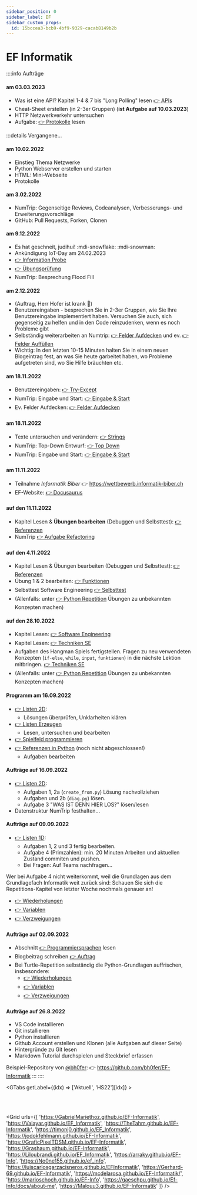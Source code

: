 ```yaml
---
sidebar_position: 0
sidebar_label: EF
sidebar_custom_props:
  id: 15bccea3-bcb9-4bf9-9329-cacab8149b2b
---
```



# EF Informatik

::::info Aufträge

#### am 03.03.2023
- Was ist eine API? Kapitel 1-4 & 7 bis "Long Polling" lesen [👉 APIs](/24ef/Netzwerke/Protokolle/apis)
- Cheat-Sheet erstellen (in 2-3er Gruppen) (**ist Aufgabe auf 10.03.2023**)
- HTTP Netzwerkverkehr untersuchen
- Aufgabe: [👉 Protokolle](/24ef/Netzwerke/Protokolle) lesen

:::details Vergangene...

#### am 10.02.2022
- Einstieg Thema Netzwerke
- Python Webserver erstellen und starten
- HTML: Mini-Webseite
- Protokolle

#### am 3.02.2022
- NumTrip: Gegenseitige Reviews, Codeanalysen, Verbesserungs- und Erweiterungsvorschläge
- GitHub: Pull Requests, Forken, Clonen


#### am 9.12.2022
- Es hat geschneit, judihui! :mdi-snowflake: :mdi-snowman:
- Ankündigung IoT-Day am 24.02.2023
- [👉 Information Probe](/24ef/Programmieren/Python/lernziele)
- [👉 Übungsprüfung](/24ef/Programmieren/Python/uebungsprobe)
- NumTrip: Besprechung Flood Fill

#### am 2.12.2022
- (Auftrag, Herr Hofer ist krank 🤒)
- Benutzereingaben - besprechen Sie in 2-3er Gruppen, wie Sie Ihre Benutzereingabe implementiert haben. Versuchen Sie auch, sich gegenseitig zu helfen und in den Code reinzudenken, wenn es noch Probleme gibt
- Selbständig weiterarbeiten an Numtrip: [👉 Felder Aufdecken](/24ef/Programmieren/NumTrip/felder-aufdecken) und ev. [👉 Felder Auffüllen](/24ef/Programmieren/NumTrip/felder-auffuellen)
- Wichtig: In den letzten 10-15 Minuten halten Sie in einem neuen Blogeintrag fest, an was Sie heute garbeitet haben, wo Probleme aufgetreten sind, wo Sie Hilfe bräuchten etc.

#### am 18.11.2022
- Benutzereingaben: [👉 Try-Except](/24ef/Programmieren/Python/try-except)
- NumTrip: Eingabe und Start: [👉 Eingabe & Start](/24ef/Programmieren/NumTrip/user-input) 
- Ev. Felder Aufdecken: [👉 Felder Aufdecken](/24ef/Programmieren/NumTrip/felder-aufdecken) 

 
#### am 18.11.2022

- Texte untersuchen und verändern: [👉 Strings](/24ef/Programmieren/Python/strings)
- NumTrip: Top-Down Entwurf: [👉 Top Down](/24ef/Programmieren/NumTrip/topdown-entwurf) 
- NumTrip: Eingabe und Start: [👉 Eingabe & Start](/24ef/Programmieren/NumTrip/user-input) 

#### am 11.11.2022

- Teilnahme *Informatik Biber* 👉 https://wettbewerb.informatik-biber.ch 
- EF-Website: [👉 Docusaurus](/24ef/Programmieren/Infrastruktur/Docusaurus)
#### auf den 11.11.2022

- Kapitel Lesen & **Übungen bearbeiten** (Debuggen und Selbsttest): [👉 Referenzen](/24ef/Programmieren/Python/referenzen)
- NumTrip [👉 Aufgabe Refactoring](/24ef/Programmieren/NumTrip/spielfeld-programmieren#refactoring-funktionen-verwenden)

#### auf den 4.11.2022

- Kapitel Lesen & Übungen bearbeiten (Debuggen und Selbsttest): [👉 Referenzen](/24ef/Programmieren/Python/referenzen)
- Übung 1 & 2 bearbeiten: [👉 Funktionen](/24ef/Programmieren/Python/functions)
- Selbsttest Software Engineering [👉 Selbsttest](/24ef/Programmieren/Software-Engineering/Techniken#software-engineering)
- (Allenfalls: unter [👉 Python Repetition](/24ef/Programmieren/Turtle-Repetition) Übungen zu unbekannten Konzepten machen)

#### auf den 28.10.2022

- Kapitel Lesen: [👉 Software Engineering](/24ef/Programmieren/Software-Engineering)
- Kapitel Lesen: [👉 Techniken SE](01-Programmieren/05-Software-Engineering/01-Techniken.md)
- Aufgaben des Hangman Spiels fertigstellen. Fragen zu neu verwendeten Konzepten (`if-else`, `while`, `input`, `funktionen`) in die nächste Lektion mitbringen. [👉 Techniken SE](01-Programmieren/05-Software-Engineering/02-Hangman.md)
- (Allenfalls: unter [👉 Python Repetition](/24ef/Programmieren/Turtle-Repetition) Übungen zu unbekannten Konzepten machen)

#### Programm am 16.09.2022

- [👉 Listen 2D](01-Programmieren/04-Python/02-Listen-2D.md):
  - Lösungen überprüfen, Unklarheiten klären
- [👉 Listen Erzeugen](01-Programmieren/04-Python/03-Listcomprehension.md)
  - Lesen, untersuchen und bearbeiten
- [👉 Spielfeld programmieren](/24ef/Programmieren/NumTrip/spielfeld-programmieren)
- [👉 Referenzen in Python](/24ef/Programmieren/Python/referenzen) (noch nicht abgeschlossen!)
  - Aufgaben bearbeiten

#### Aufträge auf 16.09.2022

- [👉 Listen 2D](01-Programmieren/04-Python/02-Listen-2D.md):
  - Aufgaben 1, 2a (`create_from.py`) Lösung nachvollziehen
  - Aufgaben und 2b (`diag.py`) lösen.
  - Aufgabe 3 "WAS IST DENN HIER LOS?" lösen/lesen
- Datenstruktur NumTrip festhalten...
#### Aufträge auf 09.09.2022

- [👉 Listen 1D](01-Programmieren/04-Python/01-Listen-1D.md):
  - Aufgaben 1, 2 und 3 fertig bearbeiten.
  - Aufgabe 4 (Primzahlen): min. 20 Minuten Arbeiten und aktuellen Zustand commiten und pushen.
  - Bei Fragen: Auf Teams nachfragen...

Wer bei Aufgabe 4 nicht weiterkommt, weil die Grundlagen aus dem Grundlagefach Informatik weit zurück sind: Schauen Sie sich die Repetitions-Kapitel von letzter Woche nochmals genauer an!
- [👉 Wiederholungen](01-Programmieren/03-Turtle-Repetition/003-repeat.md)
- [👉 Variablen](01-Programmieren/03-Turtle-Repetition/007-variablen.md)
- [👉 Verzweigungen](01-Programmieren/03-Turtle-Repetition/008-verzweigung.md)

#### Aufträge auf 02.09.2022

- Abschnitt [👉 Programmiersprachen](01-Programmieren/01-Programmiersprachen/index.md) lesen
- Blogbeitrag schreiben [👉 Auftrag](01-Programmieren/03-Turtle-Repetition/index.md)
- Bei Turtle-Repetition selbständig die Python-Grundlagen auffrischen, insbesondere:
  - [👉 Wiederholungen](01-Programmieren/03-Turtle-Repetition/003-repeat.md)
  - [👉 Variablen](01-Programmieren/03-Turtle-Repetition/007-variablen.md)
  - [👉 Verzweigungen](01-Programmieren/03-Turtle-Repetition/008-verzweigung.md)

#### Aufträge auf 26.8.2022

- VS Code installieren
- Git installieren
- Python installieren
- Github Account erstellen und Klonen (alle Aufgaben auf dieser Seite)
- Hintergründe zu Git lesen
- Markdown Tutorial durchspielen und Steckbrief erfassen

Beispiel-Repository von [@bh0fer](https://github.com/bh0fer): 👉 https://github.com/bh0fer/EF-Informatik
:::
::::



<GTabs getLabel={(idx) => ['Aktuell', 'HS22'][idx]} >
<Table
  header={["Datum", "Thema", "Inhalt"]}
  compact
  selectable
  rows={fs2023}
  order={SortTimeTableByDate()}
/>

<Table
  header={["Datum", "Thema", "Inhalt"]}
  compact
  selectable
  rows={hs2022}
  order={SortTimeTableByDate()}
/>
</GTabs>

<br />

<Solution webKey="0ba77b9b-e0c6-4b78-9a59-fa030b216c1b" title="Websites" open>

<Grid urls={[
  'https://GabrielMariethoz.github.io/EF-Informatik',
  'https://Valayar.github.io/EF_Informatik',
  'https://TheTahm.github.io/EF-Informatik',
  'https://timonj0.github.io/EF_Informatik',
  'https://jodokfehlmann.github.io/EF-Informatik',
  'https://GraficPixelTDSM.github.io/EF-Informatik',
  'https://Grashaum.github.io/EF-Informatik',
  'https://Liloubrandi.github.io/EF_Informatik',
  'https://arraky.github.io/EF-Info',
  'https://No0ne155.github.io/ef_info',
  'https://luiscarlosgarzacisneros.github.io/EFInformatik',
  'https://Gerhard-69.github.io/EF-Informatik',
  'https://mcdelarosa.github.io/EF-Informatik/',
  'https://marioschoch.github.io/EF-Info',
  'https://gaeschpu.github.io/Ef-Info/docs/about-me',
  'https://Malouu3.github.io/EF-Informatik'
]} />

</Solution>
